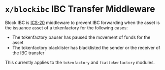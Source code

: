 # `x/blockibc` IBC Transfer Middleware

Block IBC is [ICS-20](https://github.com/cosmos/ibc/blob/main/spec/app/ics-020-fungible-token-transfer/README.md) middleware to prevent IBC forwarding when the asset is the issuance asset of a tokenfactory for the following cases:
- The tokenfactory pauser has paused the movement of funds for the asset
- The tokenfactory blacklister has blacklisted the sender or the receiver of the IBC transfer

This currently applies to the `tokenfactory` and `fiattokenfactory` modules.